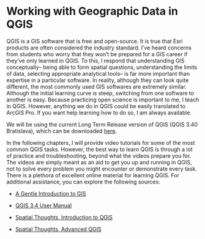 # Working with Geographic Data in QGIS

QGIS is a GIS software that is free and open-source. It is true that Esri products are often considered the industry standard. I’ve heard concerns from students who worry that they won’t be prepared for a GIS career if they’ve only learned in QGIS. To this, I respond that understanding GIS conceptually– being able to form spatial questions, understanding the limits of data, selecting appropriate analytical tools– is far more important than expertise in a particular software. In reality, although they can look quite different, the most commonly used GIS softwares are extremely similar. Although the initial learning curve is steep, switching from one software to another is easy. Because practicing open science is important to me, I teach in QGIS. However, anything we do in QGIS could be easily translated to ArcGIS Pro. If you want help learning how to do so, I am always available.

We will be using the current Long Term Release version of QGIS (QGIS 3.40 Bratislava), which can be downloaded [here](https://qgis.org/download/).

In the following chapters, I will provide video tutorials for some of the most common QGIS tasks. However, the best way to learn QGIS is through a lot of practice and troubleshooting, beyond what the videos prepare you for. The videos are simply meant as an aid to get you up and running in QGIS, not to solve every problem you might encounter or demonstrate every task.  There is a plethora of excellent online material for learning QGIS. For additional assistance, you can explore the following sources:

-   [A Gentle Introduction to GIS](https://docs.qgis.org/3.40/en/docs/gentle_gis_introduction/index.html)

-   [QGIS 3.4 User Manual](https://docs.qgis.org/3.40/en/docs/user_manual/index.html)

-   [Spatial Thoughts, Introduction to QGIS](https://spatialthoughts.com/courses/introduction-to-qgis/)

-   [Spatial Thoughts, Advanced QGIS](https://spatialthoughts.com/courses/advanced-qgis/)
